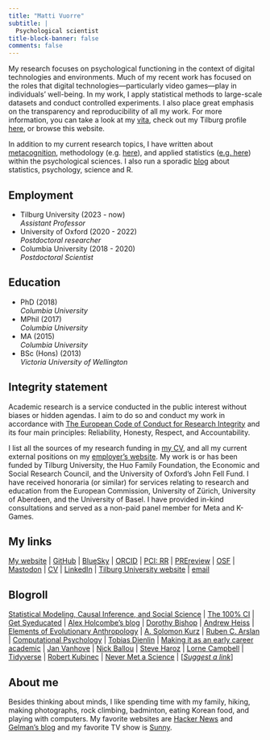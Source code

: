 ```yaml
---
title: "Matti Vuorre"
subtitle: |
  Psychological scientist
title-block-banner: false
comments: false
---
```


My research focuses on psychological functioning in the context of digital technologies and environments. Much of my recent work has focused on the roles that digital technologies---particularly video games---play in individuals' well-being. In my work, I apply statistical methods to large-scale datasets and conduct controlled experiments. I also place great emphasis on the transparency and reproducibility of all my work. For more information, you can take a look at my [vita](https://github.com/mvuorre/CV/raw/main/vuorre-matti.pdf), check out my Tilburg profile [here](https://www.tilburguniversity.edu/staff/m-j-vuorre/), or browse this website.

In addition to my current research topics, I have written about [metacognition](https://link.springer.com/article/10.1007%2Fs11409-020-09257-1), methodology (e.g. [here](https://journals.sagepub.com/doi/10.1177/2515245918754826)), and applied statistics ([e.g. here](https://www.tandfonline.com/doi/full/10.1080/21642850.2018.1428102)) within the psychological sciences. I also run a sporadic [blog](blog.html) about statistics, psychology, science and R.

::: grid
::: {.g-col-6}
## Employment
- Tilburg University (2023 - now)\
  *Assistant Professor*
- University of Oxford (2020 - 2022)\
  *Postdoctoral researcher*
- Columbia University (2018 - 2020)\
  *Postdoctoral Scientist*
:::
::: {.g-col-6}
## Education
- PhD (2018)\
  *Columbia University*
- MPhil (2017)\
  *Columbia University*
- MA (2015)\
  *Columbia University*
- BSc (Hons) (2013)\
  *Victoria University of Wellington*
:::
:::

## Integrity statement

Academic research is a service conducted in the public interest without biases or hidden agendas. I aim to do so and conduct my work in accordance with [The European Code of Conduct for Research Integrity](https://allea.org/code-of-conduct/) and its four main principles: Reliability, Honesty, Respect, and Accountability.

I list all the sources of my research funding in [my CV](https://github.com/mvuorre/CV/raw/main/vuorre-matti.pdf), and all my current external positions on my [employer's website](https://www.tilburguniversity.edu/staff/m-j-vuorre). My work is or has been funded by Tilburg University, the Huo Family Foundation, the Economic and Social Research Council, and the University of Oxford's John Fell Fund. I have received honoraria (or similar) for services relating to research and education from the European Commission, University of Zürich, University of Aberdeen, and the University of Basel. I have provided in-kind consultations and served as a non-paid panel member for Meta and K-Games.

## My links

[My website](https://vuorre.com) | [GitHub](https://github.com/mvuorre) | [BlueSky](https://bsky.app/profile/matti.vuorre.com) | [ORCID](https://orcid.org/0000-0001-5052-066X) | [PCI: RR](https://rr.peercommunityin.org/public/user_public_page?userId=1570) | [PREreview](https://prereview.org/profiles/0000-0001-5052-066X) | [OSF](https://osf.io/tdyix/) | [Mastodon](https://bayes.club/@matti) | [CV](https://github.com/mvuorre/CV/raw/main/vuorre-matti.pdf) | [LinkedIn](https://www.linkedin.com/in/matti-vuorre) | [Tilburg University website](https://www.tilburguniversity.edu/staff/m-j-vuorre) | [email](mailto:m.j.vuorre@tilburguniversity.edu)

## Blogroll

[Statistical Modeling, Causal Inference, and Social Science](https://statmodeling.stat.columbia.edu/) | [The 100% CI](https://www.the100.ci/) | [Get Syeducated](https://getsyeducated.substack.com/) | [Alex Holcombe's blog](https://alexholcombe.wordpress.com/) | [Dorothy Bishop](https://deevybee.blogspot.com/) | [Andrew Heiss](https://www.andrewheiss.com/blog/) | [Elements of Evolutionary Anthropology](https://elevanth.org/) | [A. Solomon Kurz](https://solomonkurz.netlify.app/blog/) | [Ruben C. Arslan](https://rubenarslan.github.io/) | [Computational Psychology](http://haines-lab.com/#posts) | [Tobias Dienlin](https://tobiasdienlin.com/blog/) | [Making it as an early career academic](https://gavinbuckingham.wordpress.com/) | [Jan Vanhove](https://janhove.github.io/) | [Nick Ballou](https://nickballou.com/blog/) | [Steve Haroz](http://steveharoz.com/blog/) | [Lorne Campbell](https://www.lornecampbell.org/) | [Tidyverse](https://www.tidyverse.org/blog/) | [Robert Kubinec](https://www.robertkubinec.com/) | [Never Met a Science](https://kevinmunger.substack.com/) | [*[Suggest a link](https://github.com/mvuorre/mvuorre.github.io/issues)*]

## About me

Besides thinking about minds, I like spending time with my family, hiking, making photographs, rock climbing, badminton, eating Korean food, and playing with computers. My favorite websites are [Hacker News](https://news.ycombinator.com/news) and [Gelman's blog](https://statmodeling.stat.columbia.edu/) and my favorite TV show is [Sunny](https://itsalwayssunny.fandom.com/wiki/It%27s_Always_Sunny_in_Philadelphia_Wiki).
